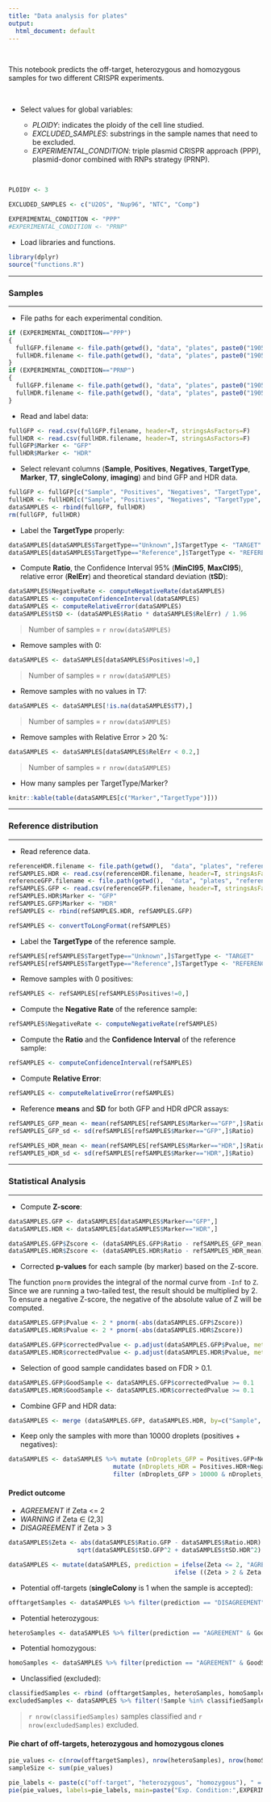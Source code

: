 ```yaml
---
title: "Data analysis for plates"
output:
  html_document: default
---
```


<br>

This notebook predicts the off-target, heterozygous and homozygous samples for two different CRISPR experiments.

<br>

- Select values for global variables:

    - *PLOIDY*: indicates the ploidy of the cell line studied.
    - *EXCLUDED_SAMPLES*: substrings in the sample names that need to be excluded.
    - *EXPERIMENTAL_CONDITION*: triple plasmid CRISPR approach (PPP), plasmid-donor combined with RNPs strategy (PRNP).
    
<br>


```r
PLOIDY <- 3

EXCLUDED_SAMPLES <- c("U2OS", "Nup96", "NTC", "Comp")

EXPERIMENTAL_CONDITION <- "PPP"
#EXPERIMENTAL_CONDITION <- "PRNP"
```

- Load libraries and functions.
```r
library(dplyr)
source("functions.R")
```

---

### Samples

---

- File paths for each experimental condition.

```r
if (EXPERIMENTAL_CONDITION=="PPP")
{
  fullGFP.filename <- file.path(getwd(), "data", "plates", paste0("190513_allGFP_HK_Nup93_mEGFP_",EXPERIMENTAL_CONDITION,".csv"))
  fullHDR.filename <- file.path(getwd(), "data", "plates", paste0("190520_HDR_HK_Nup93_mEGFP_",EXPERIMENTAL_CONDITION,".csv"))
}
if (EXPERIMENTAL_CONDITION=="PRNP")
{
  fullGFP.filename <- file.path(getwd(), "data", "plates", paste0("190513_allGFP_HK_Nup93_mEGFP_",EXPERIMENTAL_CONDITION,"-7AS-HiGFP",".csv"))
  fullHDR.filename <- file.path(getwd(), "data", "plates", paste0("190516_HDR_HK_Nup93_mEGFP_",EXPERIMENTAL_CONDITION,"-7AS-HiGFP",".csv"))
}
```

- Read and label data:
```r
fullGFP <- read.csv(fullGFP.filename, header=T, stringsAsFactors=F) 
fullHDR <- read.csv(fullHDR.filename, header=T, stringsAsFactors=F) 
fullGFP$Marker <- "GFP"
fullHDR$Marker <- "HDR"
```

- Select relevant columns (**Sample**, **Positives**, **Negatives**, **TargetType**, **Marker**, **T7**, **singleColony**, **imaging**) and bind GFP and HDR data.

```r
fullGFP <- fullGFP[c("Sample", "Positives", "Negatives", "TargetType", "Marker", "T7", "singleColony", "imaging")]
fullHDR <- fullHDR[c("Sample", "Positives", "Negatives", "TargetType", "Marker", "T7", "singleColony", "imaging")]
dataSAMPLES <- rbind(fullGFP, fullHDR)
rm(fullGFP, fullHDR)
```

- Label the **TargetType** properly:
```r
dataSAMPLES[dataSAMPLES$TargetType=="Unknown",]$TargetType <- "TARGET"
dataSAMPLES[dataSAMPLES$TargetType=="Reference",]$TargetType <- "REFERENCE"
```

- Compute **Ratio**, the Confidence Interval 95% (**MinCI95**, **MaxCI95**), relative error (**RelErr**) and theoretical standard deviation (**tSD**):
```r
dataSAMPLES$NegativeRate <- computeNegativeRate(dataSAMPLES)
dataSAMPLES <- computeConfidenceInterval(dataSAMPLES)
dataSAMPLES <- computeRelativeError(dataSAMPLES)
dataSAMPLES$tSD <- (dataSAMPLES$Ratio * dataSAMPLES$RelErr) / 1.96
```
> Number of samples = `r nrow(dataSAMPLES)`

- Remove samples with 0:
```r
dataSAMPLES <- dataSAMPLES[dataSAMPLES$Positives!=0,]
```

> Number of samples = `r nrow(dataSAMPLES)`

- Remove samples with no values in T7:
```r
dataSAMPLES <- dataSAMPLES[!is.na(dataSAMPLES$T7),]
```

> Number of samples = `r nrow(dataSAMPLES)`

- Remove samples with Relative Error > 20 %:
```r
dataSAMPLES <- dataSAMPLES[dataSAMPLES$RelErr < 0.2,]
```

> Number of samples = `r nrow(dataSAMPLES)`

- How many samples per TargetType/Marker?
```r
knitr::kable(table(dataSAMPLES[c("Marker","TargetType")]))
```

---

### Reference distribution

---

- Read reference data.

```r
referenceHDR.filename <- file.path(getwd(),  "data", "plates", "reference", "190613_HDR_reference.csv")
refSAMPLES.HDR <- read.csv(referenceHDR.filename, header=T, stringsAsFactors=F) 
referenceGFP.filename <- file.path(getwd(),  "data", "plates", "reference", "190613_allGFP_reference.csv")
refSAMPLES.GFP <- read.csv(referenceGFP.filename, header=T, stringsAsFactors=F) 
refSAMPLES.HDR$Marker <- "GFP"
refSAMPLES.GFP$Marker <- "HDR"
refSAMPLES <- rbind(refSAMPLES.HDR, refSAMPLES.GFP)

refSAMPLES <- convertToLongFormat(refSAMPLES)
```

- Label the **TargetType** of the reference sample.

```r
refSAMPLES[refSAMPLES$TargetType=="Unknown",]$TargetType <- "TARGET"
refSAMPLES[refSAMPLES$TargetType=="Reference",]$TargetType <- "REFERENCE"
```

- Remove samples with 0 positives:

```r
refSAMPLES <- refSAMPLES[refSAMPLES$Positives!=0,]
``` 

- Compute the **Negative Rate** of the reference sample:

```r
refSAMPLES$NegativeRate <- computeNegativeRate(refSAMPLES)
```

- Compute the **Ratio** and the **Confidence Interval** of the reference sample:

```r
refSAMPLES <- computeConfidenceInterval(refSAMPLES)
```

- Compute **Relative Error**:

```r
refSAMPLES <- computeRelativeError(refSAMPLES)
```

- Reference **means** and **SD** for both GFP and HDR dPCR assays:

```r
refSAMPLES_GFP_mean <- mean(refSAMPLES[refSAMPLES$Marker=="GFP",]$Ratio)
refSAMPLES_GFP_sd <- sd(refSAMPLES[refSAMPLES$Marker=="GFP",]$Ratio)

refSAMPLES_HDR_mean <- mean(refSAMPLES[refSAMPLES$Marker=="HDR",]$Ratio)
refSAMPLES_HDR_sd <- sd(refSAMPLES[refSAMPLES$Marker=="HDR",]$Ratio)
``` 

---

### Statistical Analysis

---

- Compute **Z-score**: 
```r
dataSAMPLES.GFP <- dataSAMPLES[dataSAMPLES$Marker=="GFP",]
dataSAMPLES.HDR <- dataSAMPLES[dataSAMPLES$Marker=="HDR",]

dataSAMPLES.GFP$Zscore <- (dataSAMPLES.GFP$Ratio - refSAMPLES_GFP_mean) / refSAMPLES_GFP_sd
dataSAMPLES.HDR$Zscore <- (dataSAMPLES.HDR$Ratio - refSAMPLES_HDR_mean) / refSAMPLES_HDR_sd
```

- Corrected **p-values** for each sample (by marker) based on the Z-score.

The function `pnorm` provides the integral of the normal curve from `-Inf` to `Z`. Since we are running a two-tailed test, the result should be multiplied by 2. To ensure a negative Z-score, the negative of the absolute value of Z will be computed.

```r
dataSAMPLES.GFP$Pvalue <- 2 * pnorm(-abs(dataSAMPLES.GFP$Zscore))
dataSAMPLES.HDR$Pvalue <- 2 * pnorm(-abs(dataSAMPLES.HDR$Zscore))

dataSAMPLES.GFP$correctedPvalue <- p.adjust(dataSAMPLES.GFP$Pvalue, method="fdr")
dataSAMPLES.HDR$correctedPvalue <- p.adjust(dataSAMPLES.HDR$Pvalue, method="fdr")
```

- Selection of good sample candidates based on FDR > 0.1.
```r
dataSAMPLES.GFP$GoodSample <- dataSAMPLES.GFP$correctedPvalue >= 0.1
dataSAMPLES.HDR$GoodSample <- dataSAMPLES.HDR$correctedPvalue >= 0.1
```

- Combine GFP and HDR data:
```r
dataSAMPLES <- merge (dataSAMPLES.GFP, dataSAMPLES.HDR, by=c("Sample", "TargetType", "T7", "singleColony", "imaging"), suffixes = c(".GFP", ".HDR"))
```

- Keep only the samples with more than 10000 droplets (positives + negatives):
```r
dataSAMPLES <- dataSAMPLES %>% mutate (nDroplets_GFP = Positives.GFP+Negatives.GFP) %>%
                             mutate (nDroplets_HDR = Positives.HDR+Negatives.HDR) %>%
                             filter (nDroplets_GFP > 10000 & nDroplets_HDR > 10000)
```

####  Predict outcome

  - *AGREEMENT* if Zeta <= 2
  - *WARNING* if Zeta $\in$ (2,3]
  - *DISAGREEMENT* if Zeta > 3
  
```r
dataSAMPLES$Zeta <- abs(dataSAMPLES$Ratio.GFP - dataSAMPLES$Ratio.HDR) / 
                   sqrt(dataSAMPLES$tSD.GFP^2 + dataSAMPLES$tSD.HDR^2)

dataSAMPLES <- mutate(dataSAMPLES, prediction = ifelse(Zeta <= 2, "AGREEMENT", 
                                              ifelse ((Zeta > 2 & Zeta <= 3), "WARNING", "DISAGREEMENT")))
```

- Potential off-targets (**singleColony** is 1 when the sample is accepted):
```r
offtargetSamples <- dataSAMPLES %>% filter(prediction == "DISAGREEMENT" & (Ratio.GFP > Ratio.HDR) & (dataSAMPLES$singleColony == 1))
``` 

- Potential heterozygous:
```r
heteroSamples <- dataSAMPLES %>% filter(prediction == "AGREEMENT" & GoodSample.GFP == FALSE & GoodSample.HDR == FALSE & dataSAMPLES$singleColony == 1)
``` 

- Potential homozygous:
```r
homoSamples <- dataSAMPLES %>% filter(prediction == "AGREEMENT" & GoodSample.GFP == TRUE & GoodSample.HDR == TRUE & dataSAMPLES$singleColony == 1)
``` 

- Unclassified (excluded):
```r
classifiedSamples <- rbind (offtargetSamples, heteroSamples, homoSamples) 
excludedSamples <- dataSAMPLES %>% filter(!Sample %in% classifiedSamples$Sample) %>% select(Sample, Ratio.GFP, Ratio.HDR, GoodSample.GFP, GoodSample.HDR, prediction, T7, singleColony)
``` 

> `r nrow(classifiedSamples)` samples classified and `r nrow(excludedSamples)` excluded.


#### Pie chart of off-targets, heterozygous and homozygous clones


```r
pie_values <- c(nrow(offtargetSamples), nrow(heteroSamples), nrow(homoSamples))
sampleSize <- sum(pie_values)

pie_labels <- paste(c("off-target", "heterozygous", "homozygous"), " = " , pie_values)
pie(pie_values, labels=pie_labels, main=paste("Exp. Condition:",EXPERIMENTAL_CONDITION, "\n", "Sample number =", sampleSize))
```

